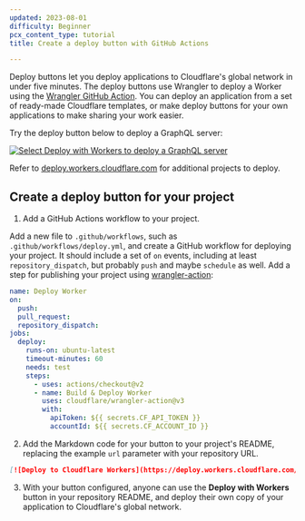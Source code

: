 ```yaml
---
updated: 2023-08-01
difficulty: Beginner
pcx_content_type: tutorial
title: Create a deploy button with GitHub Actions

---
```


Deploy buttons let you deploy applications to Cloudflare's global network in under five minutes. The deploy buttons use Wrangler to deploy a Worker using the [Wrangler GitHub Action](https://github.com/marketplace/actions/deploy-to-cloudflare-workers-with-wrangler). You can deploy an application from a set of ready-made Cloudflare templates, or make deploy buttons for your own applications to make sharing your work easier.

Try the deploy button below to deploy a GraphQL server:

[![Select Deploy with Workers to deploy a GraphQL server](https://deploy.workers.cloudflare.com/button)](https://deploy.workers.cloudflare.com/?url=https://github.com/cloudflare/workers-graphql-server)

Refer to [deploy.workers.cloudflare.com](https://deploy.workers.cloudflare.com/) for additional projects to deploy.

## Create a deploy button for your project

1. Add a GitHub Actions workflow to your project.

Add a new file to `.github/workflows`, such as `.github/workflows/deploy.yml`, and create a GitHub workflow for deploying your project. It should include a set of `on` events, including at least `repository_dispatch`, but probably `push` and maybe `schedule` as well. Add a step for publishing your project using [wrangler-action](https://github.com/cloudflare/wrangler-action):

```yaml
name: Deploy Worker
on:
  push:
  pull_request:
  repository_dispatch:
jobs:
  deploy:
    runs-on: ubuntu-latest
    timeout-minutes: 60
    needs: test
    steps:
      - uses: actions/checkout@v2
      - name: Build & Deploy Worker
        uses: cloudflare/wrangler-action@v3
        with:
          apiToken: ${{ secrets.CF_API_TOKEN }}
          accountId: ${{ secrets.CF_ACCOUNT_ID }}
```

2. Add the Markdown code for your button to your project's README, replacing the example `url` parameter with your repository URL.

```md
[![Deploy to Cloudflare Workers](https://deploy.workers.cloudflare.com/button)](https://deploy.workers.cloudflare.com/?url=https://github.com/YOURUSERNAME/YOURREPO)
```

3. With your button configured, anyone can use the **Deploy with Workers** button in your repository README, and deploy their own copy of your application to Cloudflare's global network.
